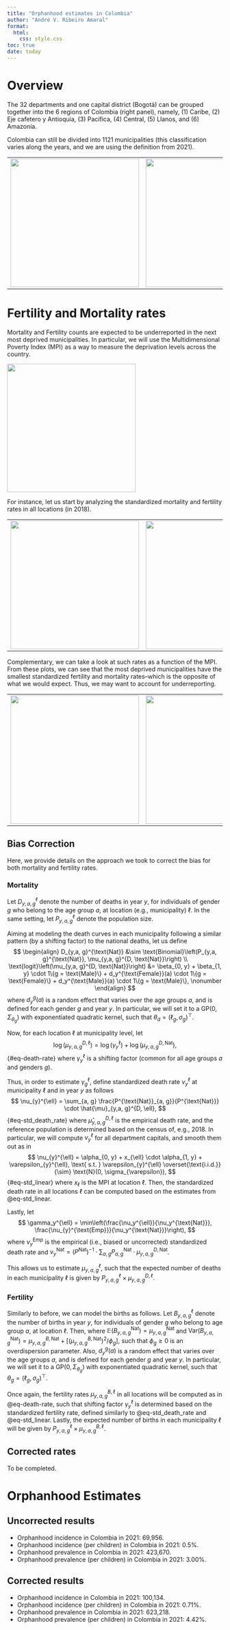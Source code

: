 ```yaml
---
title: "Orphanhood estimates in Colombia"
author: "André V. Ribeiro Amaral"
format:
  html:
    css: style.css
toc: true
date: today
---
```


# Overview

The 32 departments and one capital district (Bogotá) can be grouped together into the 6 regions of Colombia (right panel), namely, (1) Caribe, (2) Eje cafetero y Antioquia, (3) Pacífica, (4) Central, (5) Llanos, and (6) Amazonía.

Colombia can still be divided into 1121 municipalities (this classification varies along the years, and we are using the definition from 2021).

| | |
|-|-|
| ![](images/map1.png){height="300"} | ![](images/map2.png){height="300"} |

# Fertility and Mortality rates

Mortality and Fertility counts are expected to be underreported in the next most deprived municipalities. In particular, we will use the Multidimensional Poverty Index (MPI) as a way to measure the deprivation levels across the country.

![](images/mpi.jpeg){height="300"}

For instance, let us start by analyzing the standardized mortality and fertility rates in all locations (in 2018).

| | |
|-|-|
| ![](images/std_mortality_comparison_map_raw.jpeg){height="300"} | ![](images/std_fertility_comparison_map_raw.jpeg){height="300"} |

Complementary, we can take a look at such rates as a function of the MPI. From these plots, we can see that the most deprived municipalities have the smallest standardized fertility and mortality rates--which is the opposite of what we would expect. Thus, we may want to account for underreporting.

| | |
|-|-|
| ![](images/std_mortality_comparison_raw.jpeg){height="300"} | ![](images/std_fertility_comparison_raw.jpeg){height="300"} |

## Bias Correction

Here, we provide details on the approach we took to correct the bias for both mortality and fertility rates.

### Mortality

Let $D_{y,a, g}^{\ell}$ denote the number of deaths in year $y$, for individuals of gender $g$ who belong to the age group $a$, at location (e.g., municipality) $\ell$. In the same setting, let $P_{y,a, g}^{\ell}$ denote the population size.

Aiming at modeling the death curves in each municipality following a similar pattern (by a shifting factor) to the national deaths, let us define 
$$
\begin{align} 
     D_{y,a, g}^{\text{Nat}} &\sim \text{Binomial}\left(P_{y,a, g}^{\text{Nat}}, \mu_{y,a, g}^{D, \text{Nat}}\right) \\
     \text{logit}\left(\mu_{y,a, g}^{D, \text{Nat}}\right) &= \beta_{0, y} + \beta_{1, y} \cdot 1\{g = \text{Male}\} + d_y^{\text{Female}}(a) \cdot 1\{g = \text{Female}\} + d_y^{\text{Male}}(a) \cdot 1\{g = \text{Male}\}, \nonumber
\end{align}
$$
where $d_y^{g}(a)$ is a random effect that varies over the age groups $a$, and is defined for each gender $g$ and year $y$. In particular, we will set it to a $\text{GP}(0, \Sigma_{\theta_g})$ with exponentiated quadratic kernel, such that $\theta_d = (\ell_g, \sigma_g)^{\top}$.


Now, for each location $\ell$ at municipality level, let 
$$
\log\left(\mu_{y,a, g}^{D, \ell}\right) = \log\left(\gamma_{y}^{\ell}\right) + \log\left(\mu_{y,a, g}^{D, \text{Nat}}\right),
$$ {#eq-death-rate}
where $\gamma_{y}^{\ell}$ is a shifting factor (common for all age groups $a$ and genders $g$).

Thus, in order to estimate $\gamma_{g}^{\ell}$, define standardized death rate $\nu_{y}^{\ell}$ at municipality $\ell$ and in year $y$ as follows
$$
\nu_{y}^{\ell} = \sum_{a, g} \frac{P^{\text{Nat}}_{a, g}}{P^{\text{Nat}}} \cdot \hat{\mu}_{y,a, g}^{D, \ell},
$$ {#eq-std_death_rate}
where $\hat{\mu}_{y,a, g}^{D, \ell}$ is the empirical death rate, and the reference population is determined based on the census of, e.g., 2018. In particular, we will compute $\nu_{y}^{\ell}$ for all department capitals, and smooth them out as in
$$
\nu_{y}^{\ell} = \alpha_{0, y} + x_{\ell} \cdot \alpha_{1, y} + \varepsilon_{y}^{\ell}, \text{ s.t. } \varepsilon_{y}^{\ell} \overset{\text{i.i.d.}}{\sim} \text{N}(0, \sigma_{\varepsilon}),
$$ {#eq-std_linear}
where $x_{\ell}$ is the MPI at location $\ell$. Then, the standardized death rate in all locations $\ell$ can be computed based on the estimates from @eq-std_linear.

Lastly, let
$$
\gamma_y^{\ell} = \min\left(\frac{\nu_y^{\ell}}{\nu_y^{\text{Nat}}}, \frac{\nu_{y}^{\text{Emp}}}{\nu_y^{\text{Nat}}}\right),
$$
where $\nu_{y}^{\text{Emp}}$ is the empirical (i.e., biased or uncorrected) standardized death rate and $\nu_y^{\text{Nat}} = \left(P^{\text{Nat}}\right)^{-1} \cdot \sum_{a, g} P^{\text{Nat}}_{a, g} \cdot \mu_{y,a, g}^{D, \text{Nat}}$.

This allows us to estimate $\mu_{y,a, g}^{\ell}$, such that the expected number of deaths in each municipality $\ell$ is given by $P_{y, a, g}^{\ell} \times \mu_{y, a, g}^{D, \ell}$.

### Fertility

Similarly to before, we can model the births as follows. Let $B^{\ell}_{y, a, g}$ denote the number of births in year $y$, for individuals of gender $g$ who belong to age group $a$, at location $\ell$. Then,
\begin{align} \label{eq:national-birth}
     B_{y,a, g}^{\text{Nat}} &\sim \text{Negative Binomial}\left(\mu_{y,a, g}^{B, \text{Nat}}, \phi_g\right) \\
     \text{log}\left(\mu_{y,a, g}^{B, \text{Nat}}\right) &= \beta_{0, y}^g + d_y^g(a) \nonumber
\end{align}
where $\mathbb{E}(B_{y,a, g}^{\text{Nat}}) = \mu_{y,a, g}^{\text{Nat}}$ and $\text{Var}(B_{y,a, g}^{\text{Nat}}) = \mu_{y,a, g}^{B, \text{Nat}} + \left[\left(\mu_{y,a, g}^{B, \text{Nat}}\right)^2 /\phi_g\right]$, such that $\phi_g \geq 0$ is an overdispersion parameter. Also, $d_y^{g}(a)$ is a random effect that varies over the age groups $a$, and is defined for each gender $g$ and year $y$. In particular, we will set it to a $\text{GP}(0, \Sigma_{\theta_g})$ with exponentiated quadratic kernel, such that $\theta_g = (\ell_g, \sigma_g)^{\top}$.

Once again, the fertility rates $\mu_{y,a, g}^{B, \ell}$ in all locations will be computed as in @eq-death-rate, such that shifting factor $\gamma_{y}^{\ell}$ is determined based on the standardized fertility rate, defined similarly to @eq-std_death_rate and @eq-std_linear. Lastly, the expected number of births in each municipality $\ell$ will be given by $P_{y, a, g}^{\ell} \times \mu_{y, a, g}^{B, \ell}$. 

## Corrected rates

To be completed. 

# Orphanhood Estimates

## Uncorrected results

- Orphanhood incidence in Colombia in 2021: 69,956.
- Orphanhood incidence (per children) in Colombia in 2021: 0.5%.
- Orphanhood prevalence in Colombia in 2021: 423,670.
- Orphanhood prevalence (per children) in Colombia in 2021: 3.00%.

## Corrected results

- Orphanhood incidence in Colombia in 2021: 100,134.
- Orphanhood incidence (per children) in Colombia in 2021: 0.71%.
- Orphanhood prevalence in Colombia in 2021: 623,218.
- Orphanhood prevalence (per children) in Colombia in 2021: 4.42%.


